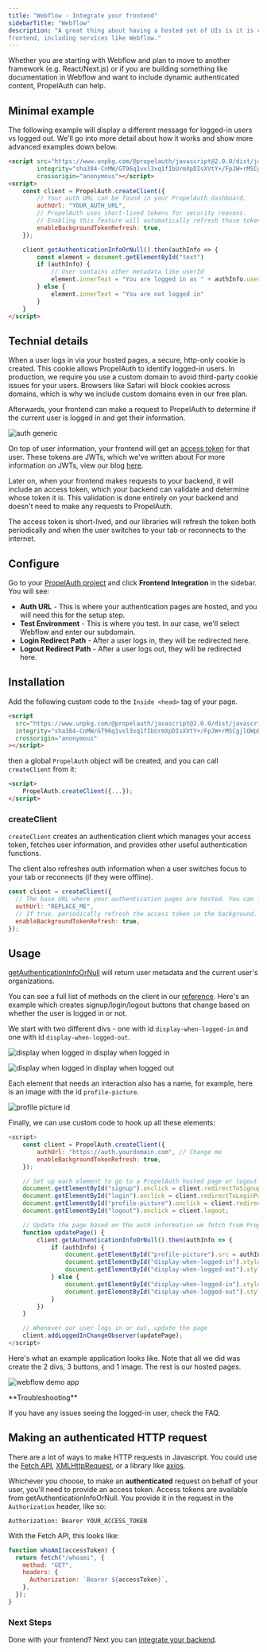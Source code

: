 ```yaml
---
title: "Webflow - Integrate your frontend"
sidebarTitle: "Webflow"
description: "A great thing about having a hosted set of UIs is it is compatible with any
frontend, including services like Webflow."
---
```


Whether you are starting with Webflow and plan to move to another framework
(e.g. React/Next.js) or if you are building something like documentation in
Webflow and want to include dynamic authenticated content, PropelAuth can help.

## Minimal example

The following example will display a different message for logged-in users vs
logged out. We'll go into more detail about how it works and show more advanced
examples down below.

```html
<script src="https://www.unpkg.com/@propelauth/javascript@2.0.0/dist/javascript.min.js"
        integrity="sha384-CnMW/GT96q1vxl3xq1fIbUrmXpDIsXVtY+/FpJW+rMSCgjlOWpbVfs5G0dg2bMN5"
        crossorigin="anonymous"></script>
<script>
    const client = PropelAuth.createClient({
        // Your auth URL can be found in your PropelAuth dashboard. 
        authUrl: "YOUR_AUTH_URL", 
        // PropelAuth uses short-lived tokens for security reasons. 
        // Enabling this feature will automatically refresh those tokens in the background. See technical details for more info.
        enableBackgroundTokenRefresh: true, 
    });

    client.getAuthenticationInfoOrNull().then(authInfo => {
        const element = document.getElementById("text")
        if (authInfo) {
            // User contains other metadata like userId
            element.innerText = "You are logged in as " + authInfo.user.email 
        } else {
            element.innerText = "You are not logged in"
        }
    }
</script>
```

## Technial details

When a user logs in via your hosted pages, a secure, http-only cookie is
created. This cookie allows PropelAuth to identify logged-in users. In
production, we require you use a custom domain to avoid third-party cookie
issues for your users. Browsers like Safari will block cookies across domains,
which is why we include custom domains even in our free plan.

Afterwards, your frontend can make a request to PropelAuth to determine if the
current user is logged in and get their information.

![auth generic](/images/auth-generic-1.png)

On top of user information, your frontend will get an
[access token](/overview/access-tokens) for that user. These tokens
are JWTs, which we've written about For more information on JWTs, view our blog
[here](https://www.propelauth.com/post/jwts-explained-with-code-examples).

Later on, when your frontend makes requests to your backend, it will include an
access token, which your backend can validate and determine whose token it is.
This validation is done entirely on your backend and doesn't need to make any
requests to PropelAuth.

The access token is short-lived, and our libraries will refresh the token both
periodically and when the user switches to your tab or reconnects to the
internet.

## Configure

Go to your [PropelAuth project](https://auth.propelauth.com/signup) and click
**Frontend Integration** in the sidebar. You will see:

- **Auth URL** - This is where your authentication pages are hosted, and you
  will need this for the setup step.
- **Test Environment** - This is where you test. In our case, we'll select
  Webflow and enter our subdomain.
- **Login Redirect Path** - After a user logs in, they will be redirected here.
- **Logout Redirect Path** - After a user logs out, they will be redirected
  here.

## Installation

Add the following custom code to the `Inside <head>` tag of your page.

```html
<script
  src="https://www.unpkg.com/@propelauth/javascript@2.0.0/dist/javascript.min.js"
  integrity="sha384-CnMW/GT96q1vxl3xq1fIbUrmXpDIsXVtY+/FpJW+rMSCgjlOWpbVfs5G0dg2bMN5"
  crossorigin="anonymous"
></script>
```

then a global `PropelAuth` object will be created, and you can call
`createClient` from it:

```html
<script>
    PropelAuth.createClient({...});
</script>
```

### createClient

`createClient` creates an authentication client which manages your access token,
fetches user information, and provides other useful authentication functions.

The client also refreshes auth information when a user switches focus to your
tab or reconnects (if they were offline).

```js
const client = createClient({
  // The base URL where your authentication pages are hosted. You can find this under the Frontend Integration section for your project.
  authUrl: "REPLACE_ME", 
  // If true, periodically refresh the access token in the background. This helps ensure you always have a valid token ready to go. Default true.
  enableBackgroundTokenRefresh: true, 
});
```

## Usage

[getAuthenticationInfoOrNull](/reference/frontend-apis/js#get-current-user-information) will return user
metadata and the current user's organizations.

You can see a full list of methods on the client in our
[reference](/reference/frontend-apis/js). Here's an example which creates
signup/login/logout buttons that change based on whether the user is logged in
or not.

We start with two different divs - one with id `display-when-logged-in` and one
with id `display-when-logged-out`.

![display when logged in display when logged in](/images/display-when-logged-in.png)

![display when logged in display when logged out](/images/display-when-logged-out.png)

Each element that needs an interaction also has a name, for example, here is an
image with the id `profile-picture`.

![profile picture id](/images/profile-picture.png)

Finally, we can use custom code to hook up all these elements:

```js
<script>
    const client = PropelAuth.createClient({
        authUrl: "https://auth.yourdomain.com", // Change me
        enableBackgroundTokenRefresh: true,
    });

    // Set up each element to go to a PropelAuth hosted page or logout
    document.getElementById("signup").onclick = client.redirectToSignupPage;
    document.getElementById("login").onclick = client.redirectToLoginPage;
    document.getElementById("profile-picture").onclick = client.redirectToAccountPage;
    document.getElementById("logout").onclick = client.logout;

    // Update the page based on the auth information we fetch from PropelAuth
    function updatePage() {
        client.getAuthenticationInfoOrNull().then(authInfo => {
            if (authInfo) {
                document.getElementById("profile-picture").src = authInfo.user.pictureUrl;
                document.getElementById("display-when-logged-in").style.display = "revert";
                document.getElementById("display-when-logged-out").style.display = "none";
            } else {
                document.getElementById("display-when-logged-in").style.display = "none";
                document.getElementById("display-when-logged-out").style.display = "revert";
            }
        })
    }

    // Whenever our user logs in or out, update the page
    client.addLoggedInChangeObserver(updatePage);
</script>
```

Here's what an example application looks like. Note that all we did was create
the 2 divs, 3 buttons, and 1 image. The rest is our hosted pages.

![webflow demo app](/images/webflow_demo.gif)

<Note>
**Troubleshooting**

If you have any issues seeing the logged-in user, check the FAQ.

</Note>

## Making an authenticated HTTP request

There are a lot of ways to make HTTP requests in Javascript. You could use the
[Fetch API](https://developer.mozilla.org/en-US/docs/Web/API/Fetch_API/Using_Fetch),
[XMLHttpRequest](https://developer.mozilla.org/en-US/docs/Web/API/XMLHttpRequest),
or a library like [axios](https://www.npmjs.com/package/axios).

Whichever you choose, to make an **authenticated** request on behalf of your
user, you'll need to provide an access token. Access tokens are available from
getAuthenticationInfoOrNull. You provide it in the request in the
`Authorization` header, like so:

```
Authorization: Bearer YOUR_ACCESS_TOKEN
```

With the Fetch API, this looks like:

```js
function whoAmI(accessToken) {
  return fetch("/whoami", {
    method: "GET",
    headers: {
      Authorization: `Bearer ${accessToken}`,
    },
  });
}
```

### Next Steps

Done with your frontend? Next you can
[integrate your backend](/getting-started/backend-integration).
